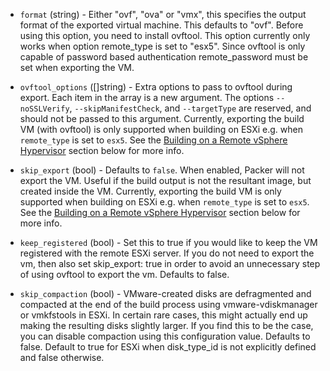 <!-- Code generated from the comments of the ExportConfig struct in builder/vmware/common/export_config.go; DO NOT EDIT MANUALLY -->

- `format` (string) - Either "ovf", "ova" or "vmx", this specifies the output
  format of the exported virtual machine. This defaults to "ovf".
  Before using this option, you need to install ovftool. This option
  currently only works when option remote_type is set to "esx5".
  Since ovftool is only capable of password based authentication
  remote_password must be set when exporting the VM.

- `ovftool_options` ([]string) - Extra options to pass to ovftool during export. Each item in the array
  is a new argument. The options `--noSSLVerify`, `--skipManifestCheck`,
  and `--targetType` are reserved, and should not be passed to this
  argument. Currently, exporting the build VM (with ovftool) is only
  supported when building on ESXi e.g. when `remote_type` is set to
  `esx5`. See the [Building on a Remote vSphere
  Hypervisor](/docs/builders/vmware-iso#building-on-a-remote-vsphere-hypervisor)
  section below for more info.

- `skip_export` (bool) - Defaults to `false`. When enabled, Packer will not export the VM. Useful
  if the build output is not the resultant image, but created inside the
  VM. Currently, exporting the build VM is only supported when building on
  ESXi e.g. when `remote_type` is set to `esx5`. See the [Building on a
  Remote vSphere
  Hypervisor](/docs/builders/vmware-iso#building-on-a-remote-vsphere-hypervisor)
  section below for more info.

- `keep_registered` (bool) - Set this to true if you would like to keep
  the VM registered with the remote ESXi server. If you do not need to export
  the vm, then also set skip_export: true in order to avoid an unnecessary
  step of using ovftool to export the vm. Defaults to false.

- `skip_compaction` (bool) - VMware-created disks are defragmented and
  compacted at the end of the build process using vmware-vdiskmanager or
  vmkfstools in ESXi. In certain rare cases, this might actually end up
  making the resulting disks slightly larger. If you find this to be the case,
  you can disable compaction using this configuration value. Defaults to
  false. Default to true for ESXi when disk_type_id is not explicitly
  defined and false otherwise.
